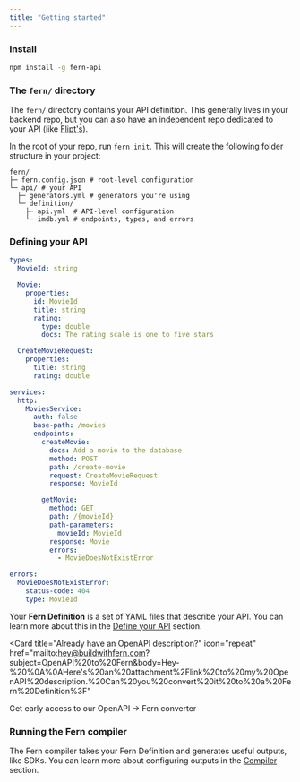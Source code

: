 ```yaml
---
title: "Getting started"
---
```


### Install

```bash
npm install -g fern-api
```

### The `fern/` directory

The `fern/` directory contains your API definition. This generally lives in your
backend repo, but you can also have an independent repo dedicated to your API (like [Flipt's](https://github.com/flipt-io/flipt-api)).

In the root of your repo, run `fern init`. This will create the following folder
structure in your project:

```
fern/
├─ fern.config.json # root-level configuration
└─ api/ # your API
  ├─ generators.yml # generators you're using
  └─ definition/
    ├─ api.yml  # API-level configuration
    └─ imdb.yml # endpoints, types, and errors
```

### Defining your API

<Accordion title="Example API">

```yaml imdb.yml
types:
  MovieId: string

  Movie:
    properties:
      id: MovieId
      title: string
      rating:
        type: double
        docs: The rating scale is one to five stars

  CreateMovieRequest:
    properties:
      title: string
      rating: double

services:
  http:
    MoviesService:
      auth: false
      base-path: /movies
      endpoints:
        createMovie:
          docs: Add a movie to the database
          method: POST
          path: /create-movie
          request: CreateMovieRequest
          response: MovieId

        getMovie:
          method: GET
          path: /{movieId}
          path-parameters:
            movieId: MovieId
          response: Movie
          errors:
            - MovieDoesNotExistError

errors:
  MovieDoesNotExistError:
    status-code: 404
    type: MovieId
```

</Accordion>

Your **Fern Definition** is a set of YAML files that describe your API. You can
learn more about this in the [Define your API](/definition) section.

<Card
  title="Already have an OpenAPI description?"
  icon="repeat"
  href="mailto:hey@buildwithfern.com?subject=OpenAPI%20to%20Fern&body=Hey-%20%0A%0AHere's%20an%20attachment%2Flink%20to%20my%20OpenAPI%20description.%20Can%20you%20convert%20it%20to%20a%20Fern%20Definition%3F"
>
  Get early access to our OpenAPI → Fern converter
</Card>

### Running the Fern compiler

The Fern compiler takes your Fern Definition and generates useful outputs, like
SDKs. You can learn more about configuring outputs in the [Compiler](./compiler)
section.

